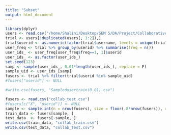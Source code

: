 ```yaml
---
title: "Subset"
output: html_document
---
```


```r
library(dplyr)
users <- read.csv("/home/Shalini/Desktop/SEM 5/DA/Project/Collaborative Filtering/test_data.csv")
trial <- users[!duplicated(users[, 1:2]),]
trial$userid <- as.numeric(factor(trial$username, levels = unique(trial$username)))
user_freq <- trial %>% group_by(userid) %>% summarise(freq = n())
user_ids_ <- user_freq[user_freq$freq==1, 1]$userid
user_ids_ <- as.factor(user_ids_)
set.seed(123)
samp <- sample(user_ids_, 0.01*length(user_ids_), replace = F)
sample_uid <- user_ids_[samp]
fusers <- trial %>% filter(trial$userid %in% sample_uid)
#fusers["userid"] <- NULL

#write.csv(fusers, "Sampledusertrain(0_01).csv")
```

```r
fusers <- read.csv("collab_test.csv")
#fusers[c("X", "userid")] <- NULL
sample <- sample.int(n = nrow(fusers), size = floor(.8*nrow(fusers)), replace = F)
train_data <- fusers[sample, ]
test_data  <- fusers[-sample, ]
write.csv(train_data, "collab_train.csv")
write.csv(test_data, "collab_test.csv")

```

